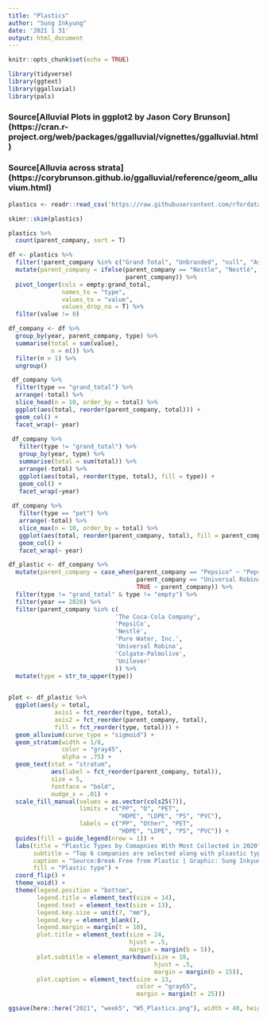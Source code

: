 ```yaml
---
title: "Plastics"
author: "Sung Inkyung"
date: '2021 1 31'
output: html_document
---
```


```r
knitr::opts_chunk$set(echo = TRUE)
```

```r
library(tidyverse)
library(ggtext)
library(ggalluvial)
library(pals)
```
### Source[Alluvial Plots in ggplot2 by Jason Cory Brunson] (https://cran.r-project.org/web/packages/ggalluvial/vignettes/ggalluvial.html)
### Source[Alluvia across strata] (https://corybrunson.github.io/ggalluvial/reference/geom_alluvium.html)

```r
plastics <- readr::read_csv('https://raw.githubusercontent.com/rfordatascience/tidytuesday/master/data/2021/2021-01-26/plastics.csv')

skimr::skim(plastics)

plastics %>% 
  count(parent_company, sort = T)
```


```r
df <- plastics %>% 
  filter(!parent_company %in% c("Grand Total", "Unbranded", "null", "Assorted"))%>% 
  mutate(parent_company = ifelse(parent_company == "Nestle", "Nestlé", 
                                 parent_company)) %>% 
  pivot_longer(cols = empty:grand_total,
               names_to = "type",
               values_to = "value",
               values_drop_na = T) %>% 
  filter(value != 0)
```


```r
df_company <- df %>% 
  group_by(year, parent_company, type) %>% 
  summarise(total = sum(value),
            n = n()) %>% 
  filter(n > 1) %>% 
  ungroup()

 df_company %>% 
  filter(type == "grand_total") %>% 
  arrange(-total) %>% 
  slice_head(n = 10, order_by = total) %>% 
  ggplot(aes(total, reorder(parent_company, total))) +
  geom_col() +
  facet_wrap(~ year)
 
 df_company %>% 
   filter(type != "grand_total") %>% 
   group_by(year, type) %>% 
   summarise(total = sum(total)) %>% 
   arrange(-total) %>% 
   ggplot(aes(total, reorder(type, total), fill = type)) +
   geom_col() +
   facet_wrap(~year)
 
 df_company %>% 
   filter(type == "pet") %>% 
   arrange(-total) %>% 
   slice_max(n = 10, order_by = total) %>% 
   ggplot(aes(total, reorder(parent_company, total), fill = parent_company)) +
   geom_col() +
   facet_wrap(~ year)
```


```r
df_plastic <- df_company %>% 
  mutate(parent_company = case_when(parent_company == "Pepsico" ~ "PepsiCo",
                                    parent_company == "Universal Robina Corporation" ~ "Universal Robina",
                                    TRUE ~ parent_company)) %>% 
  filter(type != "grand_total" & type != "empty") %>% 
  filter(year == 2020) %>% 
  filter(parent_company %in% c(
                              'The Coca-Cola Company',
                              'PepsiCo',
                              'Nestlé',
                              'Pure Water, Inc.',
                              'Universal Robina',
                              'Colgate-Palmolive',
                              'Unilever'
                              )) %>%
  mutate(type = str_to_upper(type))
  
```


```r
plot <- df_plastic %>% 
  ggplot(aes(y = total, 
             axis1 = fct_reorder(type, total),
             axis2 = fct_reorder(parent_company, total),
             fill = fct_reorder(type, total))) +
  geom_alluvium(curve_type = "sigmoid") + 
  geom_stratum(width = 1/8, 
               color = "gray45",
               alpha = .75) +
  geom_text(stat = "stratum",
            aes(label = fct_reorder(parent_company, total)),
            size = 5,
            fontface = "bold",
            nudge_x = .01) +
  scale_fill_manual(values = as.vector(cols25(7)),
                    limits = c("PP", "O", "PET",
                               "HDPE", "LDPE", "PS", "PVC"),
                    labels = c("PP", "Other", "PET",
                               "HDPE", "LDPE", "PS", "PVC")) +
  guides(fill = guide_legend(nrow = 1)) +
  labs(title = "Plastic Types by Comapnies With Most Collected in 2020",
       subtitle = "Top 6 companies are selected along with plsastic types collected by volunteers around world<br>in the **Break Free from Plastic** events in 2020",
       caption = "Source:Break Free from Plastic | Graphic: Sung Inkyung",
       fill = "Plastic type") +
  coord_flip() +
  theme_void() +
  theme(legend.position = "bottom",
        legend.title = element_text(size = 14),
        legend.text = element_text(size = 13),
        legend.key.size = unit(7, "mm"),
        legend.key = element_blank(),
        legend.margin = margin(t = 10),
        plot.title = element_text(size = 24, 
                                  hjust = .5,
                                  margin = margin(b = 5)),
        plot.subtitle = element_markdown(size = 18,
                                         hjust = .5,
                                         margin = margin(b = 15)),
        plot.caption = element_text(size = 13,
                                    color = "gray65",
                                    margin = margin(t = 25)))

ggsave(here::here("2021", "week5", "W5_Plastics.png"), width = 40, height= 30, units = "cm")
  
  
```


